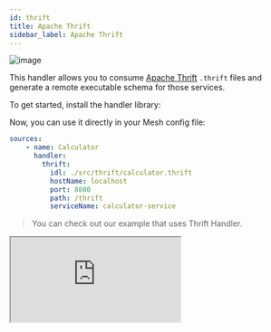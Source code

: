 ```yaml
---
id: thrift
title: Apache Thrift
sidebar_label: Apache Thrift
---
```

![image](https://user-images.githubusercontent.com/20847995/79219986-e4903080-7e5b-11ea-8220-e69ae73e7966.png)

This handler allows you to consume [Apache Thrift](https://thrift.apache.org) `.thrift` files and generate a remote executable schema for those services.

To get started, install the handler library:

<PackageInstall packages="@graphql-mesh/thrift" />

Now, you can use it directly in your Mesh config file:

```yaml
sources:
    - name: Calculator
      handler:
        thrift:
          idl: ./src/thrift/calculator.thrift
          hostName: localhost
          port: 8080
          path: /thrift
          serviceName: calculator-service
```

> You can check out our example that uses Thrift Handler.

<iframe
     src="https://codesandbox.io/embed/github/Urigo/graphql-mesh/tree/master/examples/thrift-example?fontsize=14&hidenavigation=1&theme=dark&module=%2F.meshrc.yml"
     style={{width:"100%", height:"500px", border:"0", borderRadius: "4px", overflow:"hidden"}}
     title="thrift-example"
     allow="geolocation; microphone; camera; midi; vr; accelerometer; gyroscope; payment; ambient-light-sensor; encrypted-media; usb"
     sandbox="allow-modals allow-forms allow-popups allow-scripts allow-same-origin" />




<p>&nbsp;</p>

------

<p>&nbsp;</p>


## Config API Reference

{@import ../generated-markdown/ThriftHandler.generated.md}
